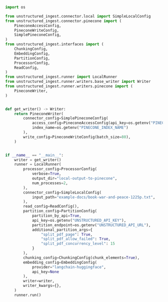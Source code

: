 ```python Python Ingest v1
import os

from unstructured_ingest.connector.local import SimpleLocalConfig
from unstructured_ingest.connector.pinecone import (
    PineconeAccessConfig,
    PineconeWriteConfig,
    SimplePineconeConfig,
)
from unstructured_ingest.interfaces import (
    ChunkingConfig,
    EmbeddingConfig,
    PartitionConfig,
    ProcessorConfig,
    ReadConfig,
)
from unstructured_ingest.runner import LocalRunner
from unstructured_ingest.runner.writers.base_writer import Writer
from unstructured_ingest.runner.writers.pinecone import (
    PineconeWriter,
)


def get_writer() -> Writer:
    return PineconeWriter(
        connector_config=SimplePineconeConfig(
            access_config=PineconeAccessConfig(api_key=os.getenv("PINECONE_API_KEY")),
            index_name=os.getenv("PINECONE_INDEX_NAME")
        ),
        write_config=PineconeWriteConfig(batch_size=80),
    )


if __name__ == "__main__":
    writer = get_writer()
    runner = LocalRunner(
        processor_config=ProcessorConfig(
            verbose=True,
            output_dir="local-output-to-pinecone",
            num_processes=2,
        ),
        connector_config=SimpleLocalConfig(
            input_path="example-docs/book-war-and-peace-1225p.txt",
        ),
        read_config=ReadConfig(),
        partition_config=PartitionConfig(
            partition_by_api=True,
            api_key=os.getenv("UNSTRUCTURED_API_KEY"),
            partition_endpoint=os.getenv("UNSTRUCTURED_API_URL"),
            additional_partition_args={
                "split_pdf_page": True,
                "split_pdf_allow_failed": True,
                "split_pdf_concurrency_level": 15
            }
        ),
        chunking_config=ChunkingConfig(chunk_elements=True),
        embedding_config=EmbeddingConfig(
            provider="langchain-huggingface",
            api_key=None
        ),
        writer=writer,
        writer_kwargs={},
    )
    runner.run()
```
